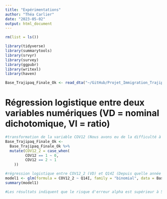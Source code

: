 ```yaml
---
title: "Expérimentations"
author: "Théa Carlier"
date: "2023-05-02"
output: html_document
---
```


```r

rm(list = ls())

library(tidyverse)
library(summarytools)
library(srvyr)
library(survey)
library(ggpubr)
library(writexl)
library(haven)

Base_Trajipaq_Finale_Ok <- read_dta("~/GitHub/Projet_Immigration_Trajipaq/Data/Base_Trajipaq_Finale_Ok.dta")

```

# Régression logistique entre deux variables numériques (VD = nominal dichotomique, VI = ratio)

```r
#transformation de la variable COV12 (Nous avons eu de la difficulté à obtenir des soins de santé quand nous en avions besoin)
Base_Trajipaq_Finale_Ok <-
  Base_Trajipaq_Finale_Ok %>%
  mutate(COV12_2 = case_when(
         COV12 == 1 ~ 0,
         COV12 == 2 ~ 1
    ))

#régression logistique entre COV12_2 (VD) et Q14I (Depuis quelle année vivez-vous au Québec)
model1 <- glm(formula = COV12_2 ~ Q14I, family = "binomial", data = Base_Trajipaq_Finale_Ok)
summary(model1)

#Les résultats indiquent que le risque d'erreur alpha est supérieur à 5%. Conséquemment, la relation étudiée n'est pas significative.
```


